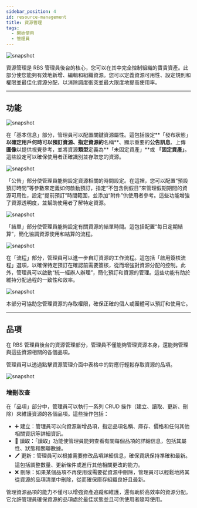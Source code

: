 ---
sidebar_position: 4
id: resource-management
title: 資源管理
tags:
  - 開始使用
  - 管理員
---




<BrowserWindow url={url}>

![snapshot](../assets/admin/resource-management.png)

</BrowserWindow>

資源管理是 RBS 管理員後台的核心，您可以在其中完全控制組織的寶貴資產。此部分使您能夠有效地新增、編輯和組織資源。您可以定義資源可用性、設定規則和權限並最佳化資源分配，以消除調度衝突並最大限度地提高使用率。

---

## 功能

<Tabs>
  <TabItem value="basic" label="基本信息" default>

<BrowserWindow url={url}>

![snapshot](../assets/admin/resource-management-basic.png)

</BrowserWindow>

在「基本信息」部分，管理員可以配置關鍵資源屬性。這包括設定**「發布狀態」**以確定用戶何時可以預訂資源、指定資源的**名稱**、顯示重要的**公告訊息**、上傳**圖像**以提供視覺參考，並將資源**類型**定義為**「未固定資產」**或 **「固定資產」**。這些設定可以確保使用者正確識別並存取您的資源。

  </TabItem>
  <TabItem value="announcement" label="公告">

  <BrowserWindow url={url}>

![snapshot](../assets/admin/resource-management-announcement.png)

</BrowserWindow>

「公告」部分使管理員能夠設定資源相關的時間設定。在這裡，您可以配置“預設預訂時間”等參數來定義如何啟動預訂，指定“不包含例假日”來管理假期期間的資源可用性，設定“提前預訂”時間範圍，並添加“附件”供使用者參考。這些功能增強了資源透明度，並幫助使用者了解特定資源。

  </TabItem>
    <TabItem value="statement" label="結單">

<BrowserWindow url={url}>

![snapshot](../assets/admin/resource-management-statement.png)

</BrowserWindow>

「結單」部分使管理員能夠設定有關資源的結單時間。這包括配置“每日定期結算”，簡化協調資源使用和結算的流程。

  </TabItem>
    <TabItem value="process" label="流程">

<BrowserWindow url={url}>

![snapshot](../assets/admin/resource-management-process.png)

</BrowserWindow>

在「流程」部分，管理員可以進一步自訂資源的工作流程。這包括「啟用簽核流程」選項，以確保特定預訂在確認前需要簽核，從而增強對資源分配的控制。此外，管理員可以啟動“統一經辦人辦理”，簡化預訂和資源的管理。這些功能有助於維持分配過程的一致性和效率。

  </TabItem>
    <TabItem value="identity" label="登記身分">

<BrowserWindow url={url}>

![snapshot](../assets/admin/resource-management-identity.png)

</BrowserWindow>

本部分可協助您管理資源的存取權限，確保正確的個人或團體可以預訂和使用它。

  </TabItem>
</Tabs>

---

## 品項

在 RBS 管理員後台的資源管理部分，管理員不僅能夠管理資源本身，還能夠管理與這些資源相關的各個品項。

管理員可以透過點擊資源管理介面中表格中的對應行輕鬆存取資源的品項。

<BrowserWindow url={url}>

![snapshot](../assets/admin/resource-management-items.png)

</BrowserWindow>

### 增刪改查

在「品項」部分中，管理員可以執行一系列 CRUD 操作（建立、讀取、更新、刪除）來維護資源的各個品項。這些操作包括：

- ➕ 建立：管理員可以向資源新增品項，指定品項名稱、庫存、價格和任何其他相關資訊等詳細資訊。
- 👀 讀取：「讀取」功能使管理員能夠查看有關每個品項的詳細信息，包括其屬性、狀態和關聯數據。
- 🖊️ 更新：管理員可以根據需要修改品項詳細信息，確保資訊保持準確和最新。這包括調整數量、更新條件或進行其他相關更改的能力。
- ❌ 刪除：如果某個品項不再使用或需要從資源中刪除，管理員可以輕鬆地將其從資源的品項清單中刪除，從而確保庫存組織良好且最新。

管理資源品項的能力不僅可以增強資產追蹤和維護，還有助於高效率的資源分配。它允許管理員確保資源的品項處於最佳狀態並且可供使用者隨時使用。
